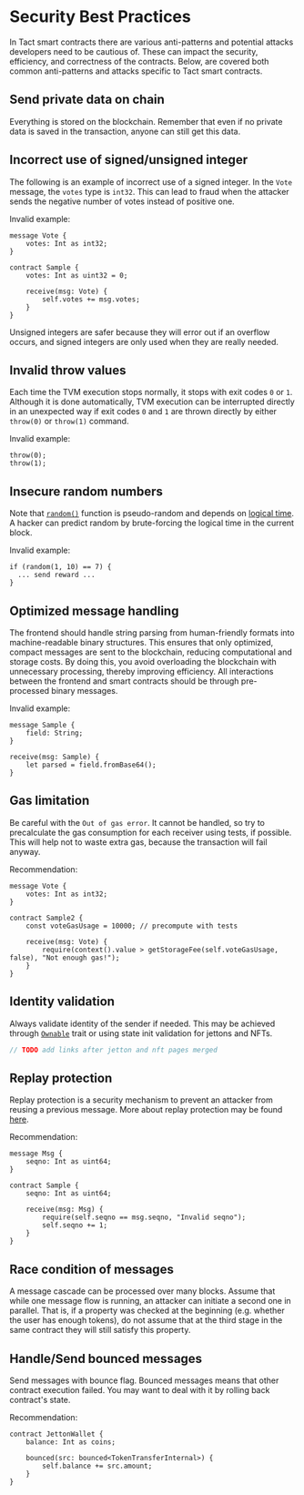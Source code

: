# Security Best Practices

In Tact smart contracts there are various anti-patterns and potential attacks developers need to be cautious of. These can impact the security, efficiency, and correctness of the contracts. Below, are covered both common anti-patterns and attacks specific to Tact smart contracts.

## Send private data on chain

Everything is stored on the blockchain. Remember that even if no private data is saved in the transaction, anyone can still get this data.

## Incorrect use of signed/unsigned integer

The following is an example of incorrect use of a signed integer. In the `Vote` message, the `votes` type is `int32`. This can lead to fraud when the attacker sends the negative number of votes instead of positive one.

Invalid example:

```tact
message Vote {
    votes: Int as int32;
}

contract Sample {
    votes: Int as uint32 = 0;

    receive(msg: Vote) {
        self.votes += msg.votes;
    }
}
```

Unsigned integers are safer because they will error out if an overflow occurs, and signed integers are only used when they are really needed.


## Invalid throw values

Each time the TVM execution stops normally, it stops with exit codes `0` or `1`.
Although it is done automatically, TVM execution can be interrupted directly in an unexpected way if exit codes `0` and `1` are thrown directly by either `throw(0)` or `throw(1)` command.

Invalid example:

```tact
throw(0);
throw(1);
```

## Insecure random numbers

Note that [`random()`](/ref/core-random#random) function is pseudo-random and depends on [logical time](https://docs.ton.org/develop/smart-contracts/guidelines/message-delivery-guarantees#what-is-a-logical-time). A hacker can predict random by brute-forcing the logical time in the current block.

Invalid example:

```tact
if (random(1, 10) == 7) {
  ... send reward ...
}
```

## Optimized message handling

The frontend should handle string parsing from human-friendly formats into machine-readable binary structures.
This ensures that only optimized, compact messages are sent to the blockchain, reducing computational and storage costs.
By doing this, you avoid overloading the blockchain with unnecessary processing, thereby improving efficiency.
All interactions between the frontend and smart contracts should be through pre-processed binary messages.

Invalid example:

```tact
message Sample {
    field: String;
}

receive(msg: Sample) {
    let parsed = field.fromBase64();
}
```

## Gas limitation

Be careful with the `Out of gas error`. It cannot be handled, so try to precalculate the gas consumption for each receiver using tests, if possible.
This will help not to waste extra gas, because the transaction will fail anyway.

Recommendation:

```tact
message Vote {
    votes: Int as int32;
}

contract Sample2 {
    const voteGasUsage = 10000; // precompute with tests

    receive(msg: Vote) {
        require(context().value > getStorageFee(self.voteGasUsage, false), "Not enough gas!");
    }
}
```

## Identity validation

Always validate identity of the sender if needed. This may be achieved through [`Ownable`](/ref/stdlib-ownable) trait or using state init validation for jettons and NFTs.
```ts
// TODO add links after jetton and nft pages merged
```

## Replay protection

Replay protection is a security mechanism to prevent an attacker from reusing a previous message. More about replay protection may be found [here](https://docs.ton.org/develop/smart-contracts/guidelines/external-messages).

Recommendation:

```tact
message Msg {
    seqno: Int as uint64;
}

contract Sample {
    seqno: Int as uint64;

    receive(msg: Msg) {
        require(self.seqno == msg.seqno, "Invalid seqno");
        self.seqno += 1;
    }
}
```

## Race condition of messages

A message cascade can be processed over many blocks. Assume that while one message flow is running, an attacker can initiate a second one in parallel.
That is, if a property was checked at the beginning (e.g. whether the user has enough tokens), do not assume that at the third stage in the same contract they will still satisfy this property.

## Handle/Send bounced messages

Send messages with bounce flag. Bounced messages means that other contract execution failed. You may want to deal with it by rolling back contract's state.

Recommendation:

```tact
contract JettonWallet {
    balance: Int as coins;

    bounced(src: bounced<TokenTransferInternal>) {
        self.balance += src.amount;
    }
}

```

